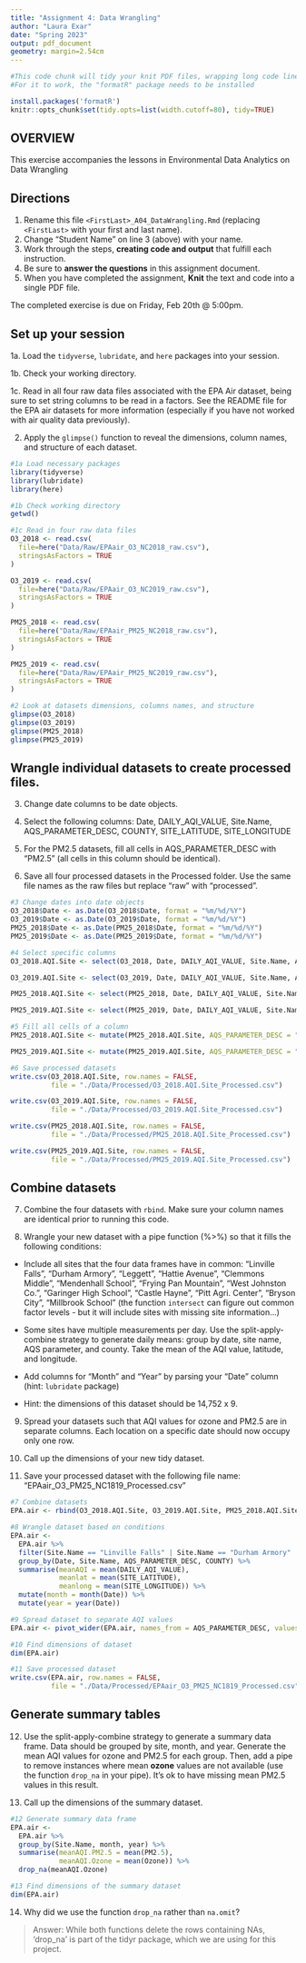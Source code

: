 ```yaml
---
title: "Assignment 4: Data Wrangling"
author: "Laura Exar"
date: "Spring 2023"
output: pdf_document
geometry: margin=2.54cm
---
```


```r
#This code chunk will tidy your knit PDF files, wrapping long code lines
#For it to work, the "formatR" package needs to be installed

install.packages('formatR')
knitr::opts_chunk$set(tidy.opts=list(width.cutoff=80), tidy=TRUE)
```


## OVERVIEW

This exercise accompanies the lessons in Environmental Data Analytics on Data Wrangling 

## Directions

1.  Rename this file `<FirstLast>_A04_DataWrangling.Rmd` (replacing `<FirstLast>` with your first and last name).
2. Change "Student Name" on line 3 (above) with your name.
3. Work through the steps, **creating code and output** that fulfill each instruction.
4. Be sure to **answer the questions** in this assignment document.
5. When you have completed the assignment, **Knit** the text and code into a single PDF file.

The completed exercise is due on Friday, Feb 20th @ 5:00pm.

## Set up your session 

1a. Load the `tidyverse`,  `lubridate`, and `here` packages into your session.

1b. Check your working directory.

1c. Read in all four raw data files associated with the EPA Air dataset, being sure to set string columns to be read in a factors. See the README file for the EPA air datasets for more information (especially if you have not worked with air quality data previously). 

2. Apply the `glimpse()` function to reveal the dimensions, column names, and structure of each dataset. 

```r
#1a Load necessary packages
library(tidyverse)
library(lubridate)
library(here)

#1b Check working directory
getwd()

#1c Read in four raw data files
O3_2018 <- read.csv(
  file=here("Data/Raw/EPAair_O3_NC2018_raw.csv"), 
  stringsAsFactors = TRUE
)

O3_2019 <- read.csv(
  file=here("Data/Raw/EPAair_O3_NC2019_raw.csv"), 
  stringsAsFactors = TRUE
)

PM25_2018 <- read.csv(
  file=here("Data/Raw/EPAair_PM25_NC2018_raw.csv"), 
  stringsAsFactors = TRUE
)

PM25_2019 <- read.csv(
  file=here("Data/Raw/EPAair_PM25_NC2019_raw.csv"), 
  stringsAsFactors = TRUE
)

#2 Look at datasets dimensions, columns names, and structure
glimpse(O3_2018)
glimpse(O3_2019)
glimpse(PM25_2018)
glimpse(PM25_2019)

```


## Wrangle individual datasets to create processed files.

3. Change date columns to be date objects.

4. Select the following columns: Date, DAILY_AQI_VALUE, Site.Name, AQS_PARAMETER_DESC, COUNTY, SITE_LATITUDE, SITE_LONGITUDE

5. For the PM2.5 datasets, fill all cells in AQS_PARAMETER_DESC with "PM2.5" (all cells in this column should be identical).

6. Save all four processed datasets in the Processed folder. Use the same file names as the raw files but replace "raw" with "processed".

```r
#3 Change dates into date objects
O3_2018$Date <- as.Date(O3_2018$Date, format = "%m/%d/%Y")
O3_2019$Date <- as.Date(O3_2019$Date, format = "%m/%d/%Y")
PM25_2018$Date <- as.Date(PM25_2018$Date, format = "%m/%d/%Y")
PM25_2019$Date <- as.Date(PM25_2019$Date, format = "%m/%d/%Y")

#4 Select specific columns
O3_2018.AQI.Site <- select(O3_2018, Date, DAILY_AQI_VALUE, Site.Name, AQS_PARAMETER_DESC, COUNTY, SITE_LATITUDE, SITE_LONGITUDE)

O3_2019.AQI.Site <- select(O3_2019, Date, DAILY_AQI_VALUE, Site.Name, AQS_PARAMETER_DESC, COUNTY, SITE_LATITUDE, SITE_LONGITUDE)

PM25_2018.AQI.Site <- select(PM25_2018, Date, DAILY_AQI_VALUE, Site.Name, AQS_PARAMETER_DESC, COUNTY, SITE_LATITUDE, SITE_LONGITUDE)

PM25_2019.AQI.Site <- select(PM25_2019, Date, DAILY_AQI_VALUE, Site.Name, AQS_PARAMETER_DESC, COUNTY, SITE_LATITUDE, SITE_LONGITUDE)

#5 Fill all cells of a column
PM25_2018.AQI.Site <- mutate(PM25_2018.AQI.Site, AQS_PARAMETER_DESC = "PM2.5")

PM25_2019.AQI.Site <- mutate(PM25_2019.AQI.Site, AQS_PARAMETER_DESC = "PM2.5")

#6 Save processed datasets
write.csv(O3_2018.AQI.Site, row.names = FALSE, 
          file = "./Data/Processed/O3_2018.AQI.Site_Processed.csv")

write.csv(O3_2019.AQI.Site, row.names = FALSE, 
          file = "./Data/Processed/O3_2019.AQI.Site_Processed.csv")

write.csv(PM25_2018.AQI.Site, row.names = FALSE, 
          file = "./Data/Processed/PM25_2018.AQI.Site_Processed.csv")

write.csv(PM25_2019.AQI.Site, row.names = FALSE, 
          file = "./Data/Processed/PM25_2019.AQI.Site_Processed.csv")
```


## Combine datasets

7. Combine the four datasets with `rbind`. Make sure your column names are identical prior to running this code.

8. Wrangle your new dataset with a pipe function (%>%) so that it fills the following conditions: 

  * Include all sites that the four data frames have in common: "Linville Falls", "Durham Armory", "Leggett", "Hattie Avenue", "Clemmons Middle", "Mendenhall School", "Frying Pan Mountain", "West Johnston Co.", "Garinger High School", "Castle Hayne", "Pitt Agri. Center", "Bryson City", "Millbrook School" (the function `intersect` can figure out common factor levels - but it will include sites with missing site information...) 

  * Some sites have multiple measurements per day. Use the split-apply-combine strategy to generate daily means: group by date, site name, AQS parameter, and county. Take the mean of the AQI value, latitude, and longitude.
  
  * Add columns for "Month" and "Year" by parsing your "Date" column (hint: `lubridate` package)
  
  * Hint: the dimensions of this dataset should be 14,752 x 9.

9. Spread your datasets such that AQI values for ozone and PM2.5 are in separate columns. Each location on a specific date should now occupy only one row.

10. Call up the dimensions of your new tidy dataset.

11. Save your processed dataset with the following file name: "EPAair_O3_PM25_NC1819_Processed.csv"

```r
#7 Combine datasets 
EPA.air <- rbind(O3_2018.AQI.Site, O3_2019.AQI.Site, PM25_2018.AQI.Site, PM25_2019.AQI.Site)

#8 Wrangle dataset based on conditions 
EPA.air <- 
  EPA.air %>% 
  filter(Site.Name == "Linville Falls" | Site.Name == "Durham Armory" | Site.Name == "Leggett" | Site.Name == "Hattie Avenue" | Site.Name == "Clemmons Middle" | Site.Name == "Mendenhall School" | Site.Name == "Frying Pan Mountain"| Site.Name == "West Johnston Co." | Site.Name == "Garinger High School" | Site.Name == "Castle Hayne"| Site.Name == "Pitt Agri. Center"| Site.Name == "Bryson City"| Site.Name == "Millbrook School") %>%
  group_by(Date, Site.Name, AQS_PARAMETER_DESC, COUNTY) %>%
  summarise(meanAQI = mean(DAILY_AQI_VALUE), 
            meanlat = mean(SITE_LATITUDE), 
            meanlong = mean(SITE_LONGITUDE)) %>%
  mutate(month = month(Date)) %>%
  mutate(year = year(Date))

#9 Spread dataset to separate AQI values
EPA.air <- pivot_wider(EPA.air, names_from = AQS_PARAMETER_DESC, values_from = meanAQI)

#10 Find dimensions of dataset
dim(EPA.air)

#11 Save processed dataset
write.csv(EPA.air, row.names = FALSE, 
          file = "./Data/Processed/EPAair_O3_PM25_NC1819_Processed.csv")

```


## Generate summary tables

12. Use the split-apply-combine strategy to generate a summary data frame. Data should be grouped by site, month, and year. Generate the mean AQI values for ozone and PM2.5 for each group. Then, add a pipe to remove instances where mean **ozone** values are not available (use the function `drop_na` in your pipe). It's ok to have missing mean PM2.5 values in this result. 

13. Call up the dimensions of the summary dataset.

```r

#12 Generate summary data frame
EPA.air <- 
  EPA.air %>% 
  group_by(Site.Name, month, year) %>%
  summarise(meanAQI.PM2.5 = mean(PM2.5), 
            meanAQI.Ozone = mean(Ozone)) %>%
  drop_na(meanAQI.Ozone)

#13 Find dimensions of the summary dataset
dim(EPA.air)

```

14. Why did we use the function `drop_na` rather than `na.omit`?

> Answer: While both functions delete the rows containing NAs, 'drop_na' is part of the tidyr package, which we are using for this project.
